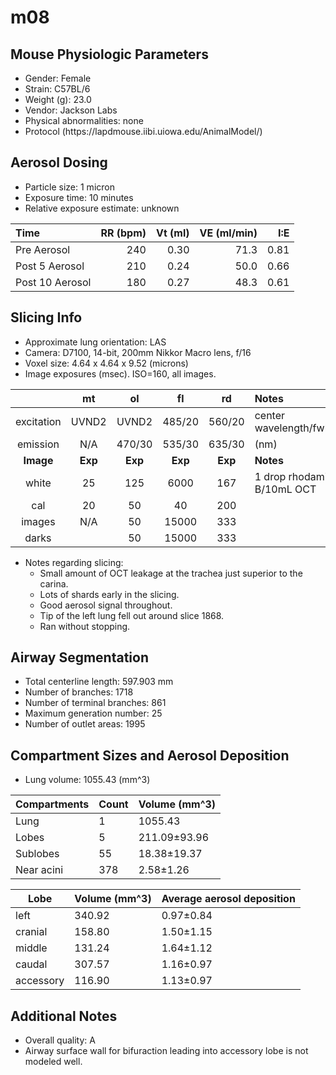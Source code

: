 # m08

## Mouse Physiologic Parameters

  * Gender: Female
  * Strain: C57BL/6
  * Weight (g): 23.0
  * Vendor: Jackson Labs
  * Physical abnormalities: none
  * Protocol (https://lapdmouse.iibi.uiowa.edu/AnimalModel/)

## Aerosol Dosing

  * Particle size: 1 micron
  * Exposure time: 10 minutes
  * Relative exposure estimate: unknown

  | Time              | RR (bpm) | Vt (ml) | VE (ml/min) | I:E  |
  |:------------------|---------:|--------:|------------:|-----:|
  |Pre Aerosol        | 240      | 0.30    | 71.3        | 0.81 |
  |Post 5 Aerosol     | 210      | 0.24    | 50.0        | 0.66 |
  |Post 10 Aerosol    | 180      | 0.27    | 48.3        | 0.61 |

## Slicing Info

  * Approximate lung orientation: LAS
  * Camera: D7100, 14-bit, 200mm Nikkor Macro lens, f/16
  * Voxel size: 4.64 x 4.64 x 9.52 (microns)
  * Image exposures (msec). ISO=160, all images.

  |          |   mt      |   ol    |   fl    |   rd    |       Notes           |
  |:--------:|:---------:|:-------:|:-------:|:-------:|:----------------------|
  |excitation| UVND2     | UVND2   | 485/20  | 560/20  |center wavelength/fwhm |
  |emission  | N/A       | 470/30  | 535/30  | 635/30  |      (nm)             |
  |**Image** |**Exp**    |**Exp**  |**Exp**  |**Exp**  |    **Notes**          |
  |white     |    25     |   125   |  6000   |   167   | 1 drop rhodamine B/10mL OCT |
  |cal       |    20     |    50   |    40   |   200   |                       |
  |images    |   N/A     |    50   | 15000   |   333   |                       |
  |darks     |           |    50   | 15000   |   333   |                       |

  * Notes regarding slicing:
    * Small amount of OCT leakage at the trachea just superior to the carina.
    * Lots of shards early in the slicing.
    * Good aerosol signal throughout.
    * Tip of the left lung fell out around slice 1868.
    * Ran without stopping.
      
## Airway Segmentation

  * Total centerline length: 597.903 mm
  * Number of branches: 1718
  * Number of terminal branches: 861
  * Maximum generation number: 25
  * Number of outlet areas: 1995

## Compartment Sizes and Aerosol Deposition

  * Lung volume: 1055.43 (mm^3)

Compartments | Count | Volume (mm^3)
------------ | ----- | -------------
Lung         | 1 | 1055.43
Lobes        | 5 | 211.09±93.96
Sublobes     | 55 | 18.38±19.37
Near acini   | 378 | 2.58±1.26

Lobe      | Volume (mm^3) | Average aerosol deposition
--------- | ------------- | ----------------------
left | 340.92 | 0.97±0.84
cranial | 158.80 | 1.50±1.15
middle | 131.24 | 1.64±1.12
caudal | 307.57 | 1.16±0.97
accessory | 116.90 | 1.13±0.97

## Additional Notes

  * Overall quality: A
  * Airway surface wall for bifuraction leading into accessory lobe is not modeled well.
  
